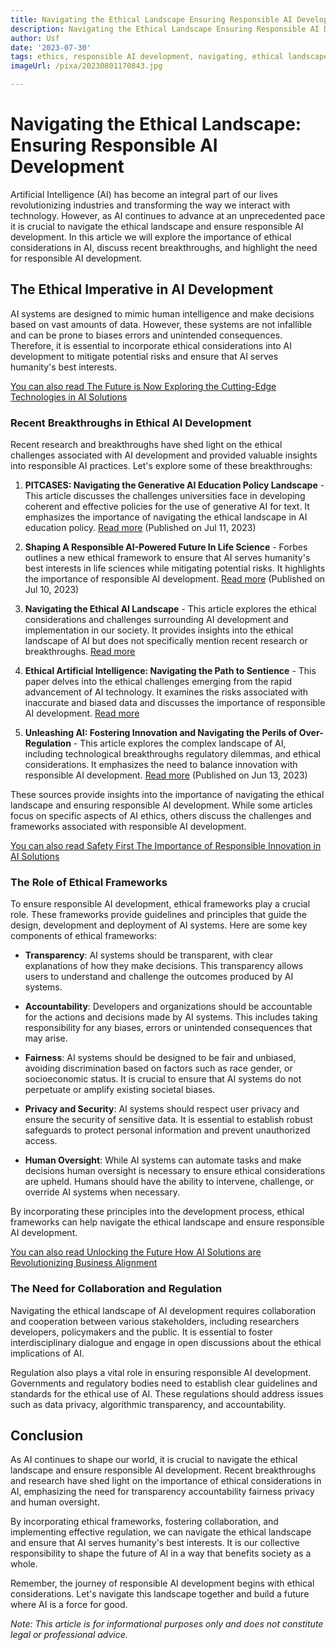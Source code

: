 ```yaml
---
title: Navigating the Ethical Landscape Ensuring Responsible AI Development
description: Navigating the Ethical Landscape Ensuring Responsible AI Development
author: Usf
date: '2023-07-30'
tags: ethics, responsible AI development, navigating, ethical landscape
imageUrl: /pixa/20230801170843.jpg

---
```

# Navigating the Ethical Landscape: Ensuring Responsible AI Development

Artificial Intelligence (AI)  has become an integral part of our lives revolutionizing industries and transforming the way we interact with  technology. However,  as AI continues to advance at an unprecedented pace it is crucial to navigate the ethical  landscape and ensure responsible AI development. In this article we will explore the importance of ethical considerations in AI, discuss recent breakthroughs, and highlight the need for responsible AI development.

## The Ethical Imperative in AI  Development

AI systems are designed to mimic human intelligence and make decisions based on  vast  amounts of data. However, these systems are not infallible and  can be prone  to biases errors  and unintended consequences.  Therefore,  it  is  essential to incorporate ethical  considerations into AI development to mitigate potential risks and ensure that AI serves humanity's  best interests.

[You can also read The Future is Now Exploring the Cutting-Edge Technologies in AI Solutions](The%20Future%20is%20Now%20Exploring%20the%20Cutting-Edge%20Technologies%20in%20AI%20Solutions)


### Recent Breakthroughs in Ethical  AI Development

Recent research and breakthroughs have shed light on the ethical challenges associated with AI development and provided valuable insights into responsible AI practices. Let's  explore some of these breakthroughs:

1. **PITCASES: Navigating the Generative AI Education Policy Landscape** - This article discusses the challenges universities face in  developing coherent and effective policies for the use of generative AI  for text. It emphasizes the importance of navigating the  ethical landscape in AI education policy. [Read  more](https://www.bu.edu/cds-faculty/2023/07/11/pitcases-navigating-the-generative-ai-education-policy-landscape/) (Published on Jul 11, 2023)

2. **Shaping A Responsible AI-Powered Future In  Life Science** - Forbes outlines a new ethical framework to ensure that AI serves humanity's best interests in life sciences while mitigating potential risks. It highlights the importance of responsible AI development. [Read more](https://www.forbes.com/sites/forbesbusinesscouncil/2023/07/10/shaping-a-responsible-ai-powered-future-in-life-science/?sh=24af38836d12) (Published on  Jul 10, 2023)

3. **Navigating the Ethical AI Landscape** - This article explores the ethical considerations and challenges surrounding AI development and implementation  in  our society. It provides insights  into the ethical landscape of AI but  does not specifically  mention recent research or breakthroughs.  [Read more](https://ai.plainenglish.io/navigating-the-ethical-ai-landscape-82f3a2663d19)

4. **Ethical Artificial Intelligence: Navigating the Path to Sentience** - This paper delves  into the ethical challenges emerging from the rapid  advancement of AI  technology. It examines the risks associated with inaccurate and biased data  and discusses the  importance of responsible AI development. [Read more](https://www.veracode.com/sites/default/files/pdf/resources/whitepapers/ethical-artificial-intelligence-navigating-the-path-to-sentience.pdf)

5. **Unleashing AI: Fostering Innovation and Navigating the Perils of Over-Regulation** - This article explores the complex landscape of  AI, including technological breakthroughs regulatory dilemmas, and ethical considerations. It  emphasizes the need to balance innovation with responsible AI  development. [Read more](https://medium.com/the-guardian-assembly/unleashing-ai-fostering-innovation-and-navigating-the-perils-of-over-regulation-2e8b6e66eb97) (Published on  Jun 13, 2023)

These sources provide insights  into the importance of navigating the ethical landscape and ensuring responsible AI development. While some articles focus on specific aspects of AI ethics, others discuss the challenges and frameworks  associated with responsible AI development.

[You can also read Safety First  The Importance of Responsible  Innovation  in AI Solutions](Safety%20First%20The%20Importance%20of%20Responsible%20Innovation%20in%20AI%20Solutions)


### The Role of Ethical Frameworks

To ensure responsible  AI development, ethical  frameworks play a crucial role. These frameworks provide guidelines and principles that  guide the  design, development and deployment of AI systems. Here are some key  components of ethical frameworks:

- **Transparency**: AI systems should be transparent, with clear explanations  of how they  make decisions. This transparency allows users to understand and challenge the outcomes produced by AI systems.

- **Accountability**: Developers and organizations should be  accountable for the actions and decisions made by AI  systems. This includes  taking responsibility for any biases, errors or unintended  consequences that may arise.

- **Fairness**: AI systems should be  designed to be fair and  unbiased, avoiding discrimination based on  factors such as race  gender, or socioeconomic status. It is crucial to  ensure that AI systems  do  not perpetuate or amplify existing societal biases.

- **Privacy  and Security**: AI systems should respect user privacy and ensure the security of sensitive data.  It is essential to establish robust safeguards to protect personal information and prevent unauthorized access.

- **Human Oversight**: While AI systems can automate tasks and make decisions human oversight is necessary to ensure ethical considerations are upheld. Humans should have the ability  to intervene, challenge, or override AI  systems when necessary.

By incorporating these principles into the development process, ethical  frameworks can help navigate the ethical landscape and ensure  responsible AI development.

[You can also read Unlocking  the Future How  AI Solutions are Revolutionizing Business Alignment](Unlocking%20the%20Future%20How%20AI%20Solutions%20are%20Revolutionizing%20Business%20Alignment)


###  The Need for Collaboration and Regulation

Navigating the ethical landscape of AI development requires collaboration  and cooperation between various stakeholders, including researchers developers, policymakers and the  public. It is essential to  foster interdisciplinary dialogue and  engage in open discussions about the  ethical implications of  AI.

Regulation also plays  a vital role  in ensuring responsible  AI development. Governments and regulatory  bodies  need to establish clear guidelines and  standards for the ethical  use of AI. These regulations should address issues  such as data privacy, algorithmic transparency, and accountability.

## Conclusion

As AI continues to shape our world, it is crucial to navigate the ethical landscape and ensure responsible AI development. Recent breakthroughs and research have shed light on the importance of ethical considerations in AI, emphasizing the need for  transparency accountability fairness privacy and human oversight.

By incorporating ethical  frameworks, fostering collaboration, and  implementing effective  regulation, we can navigate the ethical landscape and ensure that AI serves humanity's best interests. It is our collective responsibility to shape the future of AI in a way that benefits society as a whole.

Remember, the journey of responsible AI development begins with ethical considerations. Let's navigate this landscape together and build a future where AI is a force for good.

*Note: This article  is for informational purposes only and does not constitute legal or professional advice.*